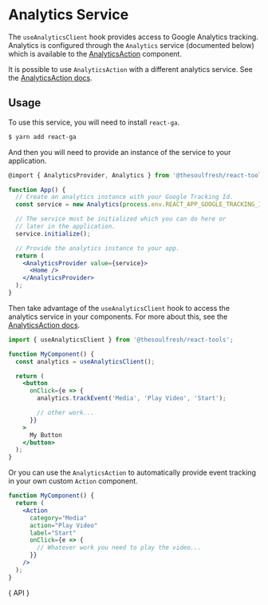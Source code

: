 

<Meta title="Hooks/Analytics" />

# Analytics Service

The `useAnalyticsClient` hook provides access to Google Analytics tracking.
Analytics is configured through the `Analytics` service (documented below)
which is available to the [AnalyticsAction](?path=/docs/components-actions--unstyled-actions)
component.

It is possible to use `AnalyticsAction` with a different analytics
service. See the [AnalyticsAction docs](?path=/docs/components-actions--unstyled-actions).

## Usage

To use this service, you will need to install `react-ga`.

```bash
$ yarn add react-ga
```

And then you will need to provide an instance of the service to
your application.

```jsx
@import { AnalyticsProvider, Analytics } from '@thesoulfresh/react-tools';

function App() {
  // Create an analytics instance with your Google Tracking Id.
  const service = new Analytics(process.env.REACT_APP_GOOGLE_TRACKING_ID);

  // The service must be initialized which you can do here or
  // later in the application.
  service.initialize();

  // Provide the analytics instance to your app.
  return (
    <AnalyticsProvider value={service}>
      <Home />
    </AnalyticsProvider>
  );
}
```

Then take advantage of the `useAnalyticsClient` hook to access the analytics
service in your components. For more about this, see the
[AnalyticsAction docs](?path=/docs/components-actions--unstyled-actions).

```jsx
import { useAnalyticsClient } from '@thesoulfresh/react-tools';

function MyComponent() {
  const analytics = useAnalyticsClient();

  return (
    <button
      onClick={e => {
        analytics.trackEvent('Media', 'Play Video', 'Start');

        // other work...
      }}
    >
      My Button
    </button>
  );
}
```

Or you can use the `AnalyticsAction` to automatically provide event tracking
in your own custom `Action` component.

```jsx
function MyComponent() {
  return (
    <Action
      category="Media"
      action="Play Video"
      label="Start"
      onClick={e => {
        // Whatever work you need to play the video...
      }}
    />
  );
}
```

<Description>{ API }</Description>

